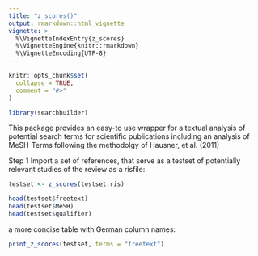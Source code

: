 ```yaml
---
title: "z_scores()"
output: rmarkdown::html_vignette
vignette: >
  %\VignetteIndexEntry{z_scores}
  %\VignetteEngine{knitr::rmarkdown}
  %\VignetteEncoding{UTF-8}
---
```


```r
knitr::opts_chunk$set(
  collapse = TRUE,
  comment = "#>"
)
```

```r
library(searchbuilder)
```
This package provides an easy-to use wrapper for a textual analysis of potential search terms for scientific publications including an analysis of MeSH-Terms following the methodolgy of Hausner, et al. (2011)

Step 1
Import a set of references, that serve as a testset of potentially relevant studies of the review as a risfile:

```r
testset <- z_scores(testset.ris)
```

```r

head(testset$freetext)
head(testset$MeSH)
head(testset$qualifier)
```



a more concise table with German column names:
```r
print_z_scores(testset, terms = "freetext")
```

